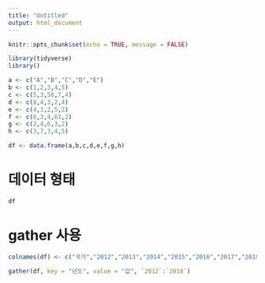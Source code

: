 ---
title: "Untitled"
output: html_document
---

```{r setup, include=FALSE}
knitr::opts_chunk$set(echo = TRUE, message = FALSE)
```

```{r}
library(tidyverse)
library()

a <- c("A","B","C","D","E")
b <- c(1,2,3,4,5)
c <- c(5,3,56,7,4)
d <- c(8,4,3,2,4)
e <- c(4,3,2,5,2)
f <- c(6,3,4,63,2)
g <- c(2,4,6,3,2)
h <- c(3,7,3,4,5)

df <- data.frame(a,b,c,d,e,f,g,h) 


```

# 데이터 형태

```{r}
df
```

# gather 사용

```{r}
colnames(df) <- c("국가","2012","2013","2014","2015","2016","2017","2018")

gather(df, key = "년도", value = "값", `2012`:`2018`)
```

